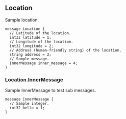 ---
---


<Definition>

<DefinitionHeader name="message">

## Location

</DefinitionHeader>

Sample location.

```protosaurus--location.v1.Location
message Location {
  // Latitude of the location.
  int32 latitude = 1;
  // Longitude of the location.
  int32 longitude = 2;
  // Address (human-friendly string) of the location.
  string address = 3;
  // Sample message.
  InnerMessage inner_message = 4;
}
```

</Definition>

<Definition>

<DefinitionHeader name="message">

### Location.InnerMessage

</DefinitionHeader>

Sample InnerMessage to test sub messages.

```protosaurus--location.v1.InnerMessage
message InnerMessage {
  // Sample integer.
  int32 hello = 1;
}
```

</Definition>